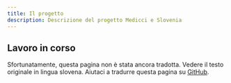 ```yaml
---
title: Il progetto
description: Descrizione del progetto Medicci e Slovenia
---
```



<Construction size="4rem" className="mx-auto"/>

## Lavoro in corso

Sfortunatamente, questa pagina non è stata ancora tradotta. Vedere il testo originale in lingua <Link href="/sl/o-projektu">slovena</Link>.
Aiutaci a tradurre questa pagina su [GitHub](https://github.com/sledilnik/zdravniki/blob/master/src/content/it/about.md).